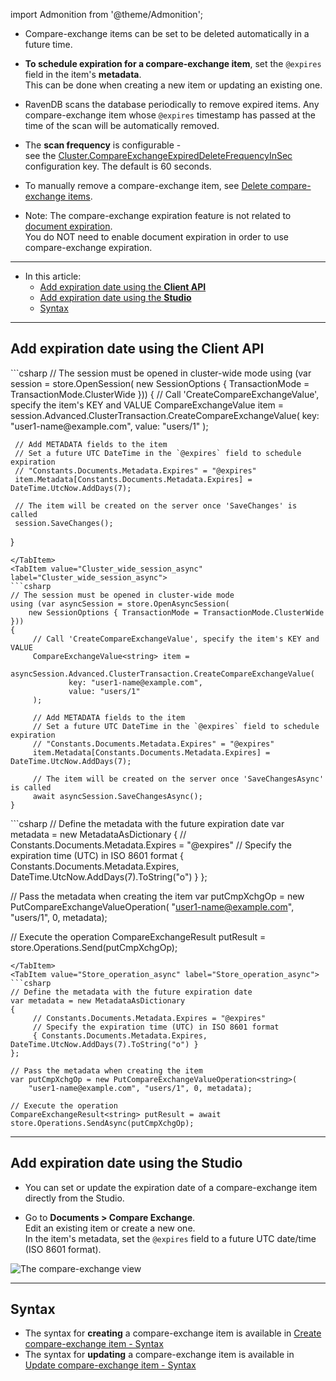 ﻿import Admonition from '@theme/Admonition';

<Admonition type="note" title="">

* Compare-exchange items can be set to be deleted automatically in a future time.     
    
* **To schedule expiration for a compare-exchange item**, set the `@expires` field in the item's **metadata**.  
  This can be done when creating a new item or updating an existing one.

* RavenDB scans the database periodically to remove expired items.
  Any compare-exchange item whose `@expires` timestamp has passed at the time of the scan will be automatically removed.
  
* The **scan frequency** is configurable -  
  see the [Cluster.CompareExchangeExpiredDeleteFrequencyInSec](../compare-exchange/configuration#clustercompareexchangeexpireddeletefrequencyinsec) configuration key. 
  The default is 60 seconds.  

* To manually remove a compare-exchange item, see [Delete compare-exchange items](../compare-exchange/delete-cmpxchg-items).

* Note: The compare-exchange expiration feature is not related to [document expiration](../server/extensions/expiration).  
  You do NOT need to enable document expiration in order to use compare-exchange expiration.
  
---

* In this article:  
  * [Add expiration date using the **Client API**](../compare-exchange/cmpxchg-expiration#add-expiration-date-using-the-client-api)   
  * [Add expiration date using the **Studio**](../compare-exchange/cmpxchg-expiration#add-expiration-date-using-the-studio)  
  * [Syntax](../compare-exchange/cmpxchg-expiration#syntax)   

</Admonition>

---

## Add expiration date using the Client API

<Tabs groupId='languageSyntax'>
<TabItem value="Cluster_wide_session" label="Cluster_wide_session">
```csharp
// The session must be opened in cluster-wide mode
using (var session = store.OpenSession(
    new SessionOptions { TransactionMode = TransactionMode.ClusterWide }))
{
     // Call 'CreateCompareExchangeValue', specify the item's KEY and VALUE  
     CompareExchangeValue<string> item = 
         session.Advanced.ClusterTransaction.CreateCompareExchangeValue(
             key: "user1-name@example.com",
             value: "users/1" 
     );
     
     // Add METADATA fields to the item
     // Set a future UTC DateTime in the `@expires` field to schedule expiration
     // "Constants.Documents.Metadata.Expires" = "@expires"  
     item.Metadata[Constants.Documents.Metadata.Expires] = DateTime.UtcNow.AddDays(7); 

     // The item will be created on the server once 'SaveChanges' is called
     session.SaveChanges();
}
```
</TabItem>
<TabItem value="Cluster_wide_session_async" label="Cluster_wide_session_async">
```csharp
// The session must be opened in cluster-wide mode
using (var asyncSession = store.OpenAsyncSession(
    new SessionOptions { TransactionMode = TransactionMode.ClusterWide }))
{
     // Call 'CreateCompareExchangeValue', specify the item's KEY and VALUE  
     CompareExchangeValue<string> item = 
         asyncSession.Advanced.ClusterTransaction.CreateCompareExchangeValue(
             key: "user1-name@example.com",
             value: "users/1" 
     );
     
     // Add METADATA fields to the item
     // Set a future UTC DateTime in the `@expires` field to schedule expiration
     // "Constants.Documents.Metadata.Expires" = "@expires"  
     item.Metadata[Constants.Documents.Metadata.Expires] = DateTime.UtcNow.AddDays(7); 

     // The item will be created on the server once 'SaveChangesAsync' is called
     await asyncSession.SaveChangesAsync();
}
```
</TabItem>
<TabItem value="Store_operation" label="Store_operation">
```csharp
// Define the metadata with the future expiration date
var metadata = new MetadataAsDictionary
{
     // Constants.Documents.Metadata.Expires = "@expires"
     // Specify the expiration time (UTC) in ISO 8601 format  
     { Constants.Documents.Metadata.Expires, DateTime.UtcNow.AddDays(7).ToString("o") }
};

// Pass the metadata when creating the item
var putCmpXchgOp = new PutCompareExchangeValueOperation<string>(
    "user1-name@example.com", "users/1", 0, metadata);

// Execute the operation
CompareExchangeResult<string> putResult = store.Operations.Send(putCmpXchgOp);
```
</TabItem>
<TabItem value="Store_operation_async" label="Store_operation_async">
```csharp
// Define the metadata with the future expiration date
var metadata = new MetadataAsDictionary
{
     // Constants.Documents.Metadata.Expires = "@expires"
     // Specify the expiration time (UTC) in ISO 8601 format
     { Constants.Documents.Metadata.Expires, DateTime.UtcNow.AddDays(7).ToString("o") }
};

// Pass the metadata when creating the item
var putCmpXchgOp = new PutCompareExchangeValueOperation<string>(
    "user1-name@example.com", "users/1", 0, metadata);

// Execute the operation
CompareExchangeResult<string> putResult = await store.Operations.SendAsync(putCmpXchgOp);
```
</TabItem>
</Tabs>

---

## Add expiration date using the Studio

* You can set or update the expiration date of a compare-exchange item directly from the Studio.

* Go to **Documents > Compare Exchange**.  
  Edit an existing item or create a new one.  
  In the item's metadata, set the `@expires` field to a future UTC date/time (ISO 8601 format).  

![The compare-exchange view](../assets/set-expiration.png)

---

## Syntax

* The syntax for **creating** a compare-exchange item is available in [Create compare-exchange item - Syntax](../compare-exchange/create-cmpxchg-item#syntax)
* The syntax for **updating** a compare-exchange item is available in [Update compare-exchange item - Syntax](../compare-exchange/update-cmpxchg-item#syntax)
